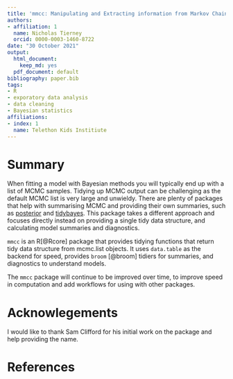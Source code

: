 ```yaml
---
title: 'mmcc: Manipulating and Extracting information from Markov Chain Monte Carlo'
authors:
- affiliation: 1
  name: Nicholas Tierney
  orcid: 0000-0003-1460-8722
date: "30 October 2021"
output:
  html_document:
    keep_md: yes
  pdf_document: default
bibliography: paper.bib
tags:
- R
- exporatory data analysis
- data cleaning
- Bayesian statistics
affiliations:
- index: 1
  name: Telethon Kids Institiute
---
```


# Summary

When fitting a model with Bayesian methods you will typically end up with a list
of MCMC samples. Tidying up MCMC output can be challenging as the default MCMC list is very large and unwieldy. There are plenty of packages that help with summarising MCMC and providing their own summaries, such as [posterior](https://github.com/stan-dev/posterior) and [tidybayes](https://mjskay.github.io/tidybayes/). This package takes a different approach and focuses directly instead on providing a single tidy data structure, and calculating model summaries and diagnostics.

`mmcc` is an R[@Rcore]  package that provides tidying functions that return tidy data structure from mcmc.list objects. It uses `data.table` as the backend for speed, provides `broom` [@broom] tidiers for summaries, and diagnostics to understand models.

The `mmcc` package will continue to be improved over time, to improve speed in computation and add workflows for using with other packages.

# Acknowlegements

I would like to thank Sam Clifford for his initial work on the package and help providing the name.

# References
